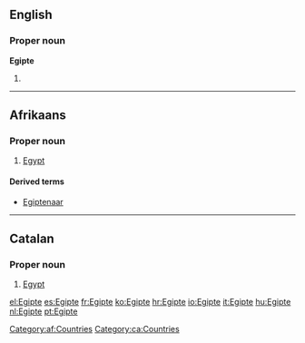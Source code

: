 ==English==

===Proper noun===
'''Egipte'''

# {{obsolete spelling of|Egypt}}

----

==Afrikaans==

===Proper noun===
{{infl|af|proper noun}}

# [[Egypt]]

====Derived terms====
* [[Egiptenaar]]

[[Category:af:Countries]]
----

==Catalan==

===Proper noun===
{{infl|ca|proper noun}}

# [[Egypt]]

[[Category:ca:Countries]]

[[el:Egipte]]
[[es:Egipte]]
[[fr:Egipte]]
[[ko:Egipte]]
[[hr:Egipte]]
[[io:Egipte]]
[[it:Egipte]]
[[hu:Egipte]]
[[nl:Egipte]]
[[pt:Egipte]]